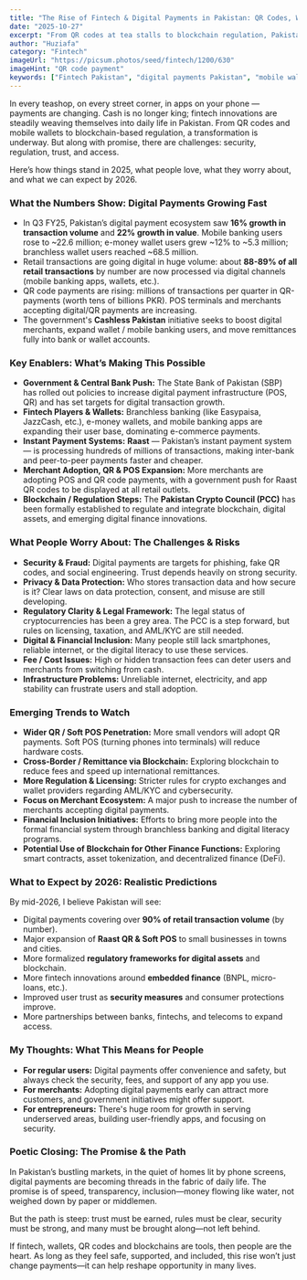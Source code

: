 ```yaml
---
title: "The Rise of Fintech & Digital Payments in Pakistan: QR Codes, Wallets & Blockchain"
date: "2025-10-27"
excerpt: "From QR codes at tea stalls to blockchain regulation, Pakistan's digital payment landscape is transforming. This article explores the growth of fintech, key players like Raast, and the challenges of security, privacy, and inclusion."
author: "Huziafa"
category: "Fintech"
imageUrl: "https://picsum.photos/seed/fintech/1200/630"
imageHint: "QR code payment"
keywords: ["Fintech Pakistan", "digital payments Pakistan", "mobile wallets", "Raast payment system", "QR code payments", "blockchain Pakistan", "financial inclusion", "Pakistan Crypto Council"]
---
```


In every teashop, on every street corner, in apps on your phone — payments are changing. Cash is no longer king; fintech innovations are steadily weaving themselves into daily life in Pakistan. From QR codes and mobile wallets to blockchain-based regulation, a transformation is underway. But along with promise, there are challenges: security, regulation, trust, and access.

Here’s how things stand in 2025, what people love, what they worry about, and what we can expect by 2026.

### What the Numbers Show: Digital Payments Growing Fast

- In Q3 FY25, Pakistan’s digital payment ecosystem saw **16% growth in transaction volume** and **22% growth in value**. Mobile banking users rose to ~22.6 million; e-money wallet users grew ~12% to ~5.3 million; branchless wallet users reached ~68.5 million.
- Retail transactions are going digital in huge volume: about **88-89% of all retail transactions** by number are now processed via digital channels (mobile banking apps, wallets, etc.).
- QR code payments are rising: millions of transactions per quarter in QR-payments (worth tens of billions PKR). POS terminals and merchants accepting digital/QR payments are increasing.
- The government's **Cashless Pakistan** initiative seeks to boost digital merchants, expand wallet / mobile banking users, and move remittances fully into bank or wallet accounts.

### Key Enablers: What’s Making This Possible

- **Government & Central Bank Push:** The State Bank of Pakistan (SBP) has rolled out policies to increase digital payment infrastructure (POS, QR) and has set targets for digital transaction growth.
- **Fintech Players & Wallets:** Branchless banking (like Easypaisa, JazzCash, etc.), e-money wallets, and mobile banking apps are expanding their user base, dominating e-commerce payments.
- **Instant Payment Systems:** **Raast** — Pakistan’s instant payment system — is processing hundreds of millions of transactions, making inter-bank and peer-to-peer payments faster and cheaper.
- **Merchant Adoption, QR & POS Expansion:** More merchants are adopting POS and QR code payments, with a government push for Raast QR codes to be displayed at all retail outlets.
- **Blockchain / Regulation Steps:** The **Pakistan Crypto Council (PCC)** has been formally established to regulate and integrate blockchain, digital assets, and emerging digital finance innovations.

### What People Worry About: The Challenges & Risks

- **Security & Fraud:** Digital payments are targets for phishing, fake QR codes, and social engineering. Trust depends heavily on strong security.
- **Privacy & Data Protection:** Who stores transaction data and how secure is it? Clear laws on data protection, consent, and misuse are still developing.
- **Regulatory Clarity & Legal Framework:** The legal status of cryptocurrencies has been a grey area. The PCC is a step forward, but rules on licensing, taxation, and AML/KYC are still needed.
- **Digital & Financial Inclusion:** Many people still lack smartphones, reliable internet, or the digital literacy to use these services.
- **Fee / Cost Issues:** High or hidden transaction fees can deter users and merchants from switching from cash.
- **Infrastructure Problems:** Unreliable internet, electricity, and app stability can frustrate users and stall adoption.

### Emerging Trends to Watch

- **Wider QR / Soft POS Penetration:** More small vendors will adopt QR payments. Soft POS (turning phones into terminals) will reduce hardware costs.
- **Cross-Border / Remittance via Blockchain:** Exploring blockchain to reduce fees and speed up international remittances.
- **More Regulation & Licensing:** Stricter rules for crypto exchanges and wallet providers regarding AML/KYC and cybersecurity.
- **Focus on Merchant Ecosystem:** A major push to increase the number of merchants accepting digital payments.
- **Financial Inclusion Initiatives:** Efforts to bring more people into the formal financial system through branchless banking and digital literacy programs.
- **Potential Use of Blockchain for Other Finance Functions:** Exploring smart contracts, asset tokenization, and decentralized finance (DeFi).

### What to Expect by 2026: Realistic Predictions

By mid-2026, I believe Pakistan will see:

- Digital payments covering over **90% of retail transaction volume** (by number).
- Major expansion of **Raast QR & Soft POS** to small businesses in towns and cities.
- More formalized **regulatory frameworks for digital assets** and blockchain.
- More fintech innovations around **embedded finance** (BNPL, micro-loans, etc.).
- Improved user trust as **security measures** and consumer protections improve.
- More partnerships between banks, fintechs, and telecoms to expand access.

### My Thoughts: What This Means for People

- **For regular users:** Digital payments offer convenience and safety, but always check the security, fees, and support of any app you use.
- **For merchants:** Adopting digital payments early can attract more customers, and government initiatives might offer support.
- **For entrepreneurs:** There's huge room for growth in serving underserved areas, building user-friendly apps, and focusing on security.

### Poetic Closing: The Promise & the Path

In Pakistan’s bustling markets, in the quiet of homes lit by phone screens, digital payments are becoming threads in the fabric of daily life. The promise is of speed, transparency, inclusion—money flowing like water, not weighed down by paper or middlemen.

But the path is steep: trust must be earned, rules must be clear, security must be strong, and many must be brought along—not left behind.

If fintech, wallets, QR codes and blockchains are tools, then people are the heart. As long as they feel safe, supported, and included, this rise won’t just change payments—it can help reshape opportunity in many lives.
